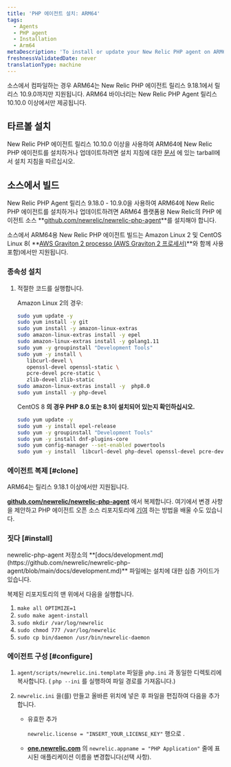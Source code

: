 ```yaml
---
title: 'PHP 에이전트 설치: ARM64'
tags:
  - Agents
  - PHP agent
  - Installation
  - Arm64
metaDescription: 'To install or update your New Relic PHP agent on ARM64, start here.'
freshnessValidatedDate: never
translationType: machine
---
```


<Callout variant="important">
  소스에서 컴파일하는 경우 ARM64는 New Relic PHP 에이전트 릴리스 9.18.1에서 릴리스 10.9.0까지만 지원됩니다. ARM64 바이너리는 New Relic PHP Agent 릴리스 10.10.0 이상에서만 제공됩니다.
</Callout>

## 타르볼 설치

New Relic PHP 에이전트 릴리스 10.10.0 이상을 사용하여 ARM64에 New Relic PHP 에이전트를 설치하거나 업데이트하려면 설치 지침에 대한 [문서](/docs/apm/agents/php-agent/installation/php-agent-installation-overview/#install-tar) 에 있는 tarball에서 설치 지침을 따르십시오.

## 소스에서 빌드

New Relic PHP Agent 릴리스 9.18.0 - 10.9.0을 사용하여 ARM64에 New Relic PHP 에이전트를 설치하거나 업데이트하려면 ARM64 플랫폼용 New Relic의 PHP 에이전트 소스 **[github.com/newrelic/newrelic-php-agent](https://github.com/newrelic/newrelic-php-agent)**를 설치해야 합니다.

소스에서 ARM64용 New Relic PHP 에이전트 빌드는 Amazon Linux 2 및 CentOS Linux 8( **[AWS Graviton 2 processo (AWS Graviton 2 프로세서)](https://aws.amazon.com/ec2/graviton/)**와 함께 사용 포함)에서만 지원됩니다.

### 종속성 설치

1. 적절한 코드를 실행합니다.

   Amazon Linux 2의 경우:

   ```bash
   sudo yum update -y
   sudo yum install -y git 
   sudo yum install -y amazon-linux-extras
   sudo amazon-linux-extras install -y epel
   sudo amazon-linux-extras install -y golang1.11
   sudo yum -y groupinstall "Development Tools"
   sudo yum -y install \
      libcurl-devel \
      openssl-devel openssl-static \
      pcre-devel pcre-static \
      zlib-devel zlib-static
   sudo amazon-linux-extras install -y  php8.0
   sudo yum install -y php-devel
   ```

   CentOS 8 **의 경우 PHP 8.0 또는 8.1이 설치되어 있는지 확인하십시오.**

   ```bash
   sudo yum update -y
   sudo yum -y install epel-release
   sudo yum -y groupinstall "Development Tools"
   sudo yum -y install dnf-plugins-core
   sudo yum config-manager --set-enabled powertools
   sudo yum -y install  libcurl-devel php-devel openssl-devel pcre-devel pcre-static zlib-devel zlib-static golang
   ```

### 에이전트 복제 [#clone]

<Callout variant="important">
  ARM64는 릴리스 9.18.1 이상에서만 지원됩니다.
</Callout>

**[github.com/newrelic/newrelic-php-agent](https://github.com/newrelic/newrelic-php-agent)** 에서 복제합니다. 여기에서 변경 사항을 제안하고 PHP 에이전트 오픈 소스 리포지토리에 [기여](https://github.com/newrelic/newrelic-php-agent/issues) 하는 방법을 배울 수도 있습니다.

### 짓다 [#install]

<Callout variant="tip">
  newrelic-php-agent 저장소의 **[docs/development.md](https://github.com/newrelic/newrelic-php-agent/blob/main/docs/development.md)** 파일에는 설치에 대한 심층 가이드가 있습니다.
</Callout>

복제된 리포지토리의 맨 위에서 다음을 실행합니다.

1. `make all OPTIMIZE=1`
2. `sudo make agent-install`
3. `sudo mkdir /var/log/newrelic`
4. `sudo chmod 777 /var/log/newrelic`
5. `sudo cp bin/daemon /usr/bin/newrelic-daemon`

### 에이전트 구성 [#configure]

1. `agent/scripts/newrelic.ini.template` 파일을 `php.ini` 과 동일한 디렉토리에 복사합니다. ( `php --ini` 를 실행하여 파일 경로를 가져옵니다.)

2. `newrelic.ini` 을(를) 만들고 올바른 위치에 넣은 후 파일을 편집하여 다음을 추가합니다.

   * 유효한 추가

     <InlinePopover type="licenseKey"/>

     `newrelic.license = "INSERT_YOUR_LICENSE_KEY"` 행으로 .

   * **[one.newrelic.com](https://one.newrelic.com/all-capabilities)** 의 `newrelic.appname = "PHP Application"` 줄에 표시된 애플리케이션 이름을 변경합니다(선택 사항).

<InstallFeedback/>